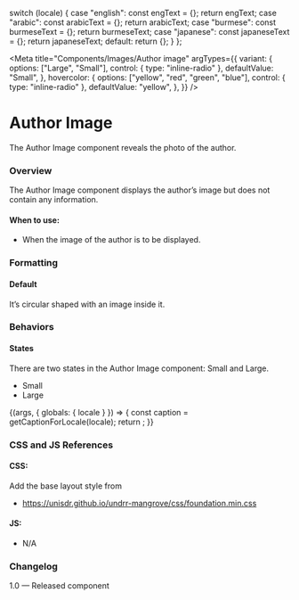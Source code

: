 
  switch (locale) {
    case "english":
      const engText = {};
      return engText;
    case "arabic":
      const arabicText = {};
      return arabicText;
    case "burmese":
      const burmeseText = {};
      return burmeseText;
    case "japanese":
      const japaneseText = {};
      return japaneseText;
    default:
      return {};
  }
};

<Meta
  title="Components/Images/Author image"
  argTypes={{
    variant: {
      options: ["Large", "Small"],
      control: { type: "inline-radio" },
      defaultValue: "Small",
    },
    hovercolor: {
      options: ["yellow", "red", "green", "blue"],
      control: { type: "inline-radio" },
      defaultValue: "yellow",
    },
  }}
/>

# Author Image
The Author Image component reveals the photo of the author.

### Overview
The Author Image component displays the author’s image but does not contain any information.

#### When to use:
- When the image of the author is to be displayed.

### Formatting
#### Default
It’s circular shaped with an image inside it.

### Behaviors
#### States
There are two states in the Author Image component: Small and Large.
- Small
- Large

<Canvas>
  <Story name="Author image">
    {(args, { globals: { locale } }) => {
      const caption = getCaptionForLocale(locale);
      return <Authorimg image={user} alt="Headshot of XYZ" {...args}></Authorimg>;
    }}
  </Story>
</Canvas>

### CSS and JS References

#### CSS:
Add the base layout style from
- https://unisdr.github.io/undrr-mangrove/css/foundation.min.css

#### JS:
- N/A

### Changelog
1.0 — Released component
